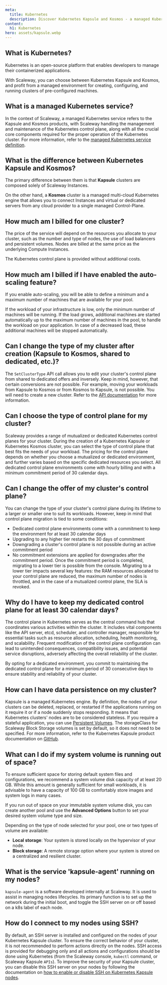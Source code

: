 ```yaml
---
meta:
  title: Kubernetes
  description: Discover Kubernetes Kapsule and Kosmos - a managed Kubernetes service.
content:
  h1: Kubernetes
hero: assets/kapsule.webp
---
```


<Concept opened>

## What is Kubernetes?

Kubernetes is an open-source platform that enables developers to manage their containerized applications.

With Scaleway, you can choose between Kubernetes Kapsule and Kosmos, and profit from a managed environment for creating, configuring, and running clusters of pre-configured machines.

</Concept>

<Concept>

## What is a managed Kubernetes service?

In the context of Scaleway, a managed Kubernetes service refers to the Kapsule and Kosmos products, with Scaleway handling the management and maintenance of the Kubernetes control plane, along with all the crucial core components required for the proper operation of the Kubernetes cluster.
For more information, refer to the [managed Kubernetes service definition](/containers/kubernetes/reference-content/managed-kubernetes-service-definition).

</Concept>

<Concept>

## What is the difference between Kubernetes Kapsule and Kosmos?

The primary difference between them is that **Kapsule** clusters are composed solely of Scaleway Instances.

On the other hand, a **Kosmos** cluster is a managed multi-cloud Kubernetes engine that allows you to connect Instances and virtual or dedicated servers from any cloud provider to a single managed Control-Plane.

</Concept>

<Concept>

## How much am I billed for one cluster?

The price of the service will depend on the resources you allocate to your cluster, such as the number and type of nodes, the use of load balancers and persistent volumes.
Nodes are billed at the same price as the underlying Compute Instances.

The Kubernetes control plane is provided without additional costs.

</Concept>

<Concept>

## How much am I billed if I have enabled the auto-scaling feature?

If you enable auto-scaling, you will be able to define a minimum and a maximum number of machines that are available for your pool.

If the workload of your infrastructure is low, only the minimum number of machines will be running. If the load grows, additional machines are started automatically up to the maximum number of machines in the pool, to handle the workload on your application. In case of a decreased load, these additional machines will be stopped automatically.

</Concept>

<Concept>

## Can I change the type of my cluster after creation (Kapsule to Kosmos, shared to dedicated, etc.)?

The `SetClusterType` API call allows you to edit your cluster's control plane from shared to dedicated offers and inversely. Keep in mind, however, that certain conversions are not possible.
For example, moving your workloads from Kapsule to Kosmos or from Kosmos to Kapsule, is not possible. You will need to create a new cluster. Refer to the [API documentation](https://www.scaleway.com/en/developers/api/kubernetes/#path-clusters-change-the-cluster-type) for more information.

</Concept>

<Concept>

## Can I choose the type of control plane for my cluster?

Scaleway provides a range of mutualized or dedicated Kubernetes control planes for your cluster. During the creation of a Kubernetes Kapsule or Kubernetes Kosmos cluster, you can select the type of control plane that best fits the needs of your workload.
The pricing for the control plane depends on whether you choose a mutualized or dedicated environment, and further varies based on the specific dedicated resources you select. All dedicated control plane environments come with hourly billing and with a minimum commitment period of 30 calendar days.

</Concept>

<Concept>

## Can I change the offer of my cluster's control plane?

You can change the type of your cluster's control plane during its lifetime to a larger or smaller one to suit its workloads. However, keep in mind that control plane migration is tied to some conditions:

* Dedicated control plane environments come with a commitment to keep the environment for at least 30 calendar days
* Upgrading to any higher tier restarts the 30 days of commitment
* Downgrading a cluster's control plane is not possible during an active commitment period
* No commitment extensions are applied for downgrades after the commitment period. Once the commitment period is completed, migrating to a lower tier is possible from the console.
  <Message type="important">
    Migrating to a lower tier impacts several key features: the RAM resources allocated to your control plane are reduced, the maximum number of nodes is throttled, and in the case of a mutualized control plane, the SLA is revoked.
  </Message>

</Concept>

<Concept>

## Why do I have to keep my dedicated control plane for at least 30 calendar days?

The control plane in Kubernetes serves as the central command hub that coordinates various activities within the cluster. It includes vital components like the API server, etcd, scheduler, and controller manager, responsible for essential tasks such as resource allocation, scheduling, health monitoring, and scalability. Frequent modification of the control plane configuration can lead to unintended consequences, compatibility issues, and potential service disruptions, adversely affecting the overall reliability of the cluster. 

By opting for a dedicated environment, you commit to maintaining the dedicated control plane for a minimum period of 30 consecutive days to ensure stability and reliability of your cluster.

</Concept>

<Concept>

## How can I have data persistence on my cluster?

Kapsule is a managed Kubernetes engine. By definition, the nodes of your clusters can be deleted, replaced, or restarted if the applications running on it require it or if a node suddenly stops responding. It means that Kubernetes clusters' nodes are to be considered stateless.
If you require a stateful application, you can use [Persistent Volumes](https://kubernetes.io/docs/concepts/storage/persistent-volumes/).
The storageClass for Scaleway Block Storage volumes is set by default, so it does not need to be specified.
For more information, refer to the Kubernetes Kapsule product documentation on [GitHub](https://github.com/scaleway/scaleway-csi/tree/master/examples/kubernetes).

</Concept>

<Concept>

## What can I do if my system volume is running out of space?

To ensure sufficient space for storing default system files and configurations, we recommend a system volume disk capacity of at least 20 GB. While this amount is generally sufficient for small workloads, it is advisable to have a capacity of 100 GB to comfortably store images and system logs in many cases.

If you run out of space on your immutable system volume disk, you can create another pool and use the **Advanced Options** button to set your desired system volume type and size.

Depending on the type of node selected for your pool, one or two types of volume are available:

* **Local storage**: Your system is stored locally on the hypervisor of your node.
* **Block storage**: A remote storage option where your system is stored on a centralized and resilient cluster.

</Concept>

<Concept>

## What is the service 'kapsule-agent' running on my nodes?

`kapsule-agent` is a software developed internally at Scaleway. It is used to assist in managing nodes lifecycles. Its primary function is to set up the network during the initial boot, and toggle the SSH server on or off based on a k8s label of each node.

</Concept>

<Concept>

## How do I connect to my nodes using SSH?

By default, an SSH server is installed and configured on the nodes of your Kubernetes Kapsule cluster. To ensure the correct behavior of your cluster, it is not recommended to perform actions directly on the nodes. SSH access is provided for debugging only and all actions and configurations should be done using Kubernetes (from the Scaleway console, `kubectl` command, or Scaleway Kapsule `APIs`).
To improve the security of your Kapsule cluster, you can disable this SSH server on your nodes by following the documentation on [how to enable or disable SSH on Kubernetes Kapsule nodes](/containers/kubernetes/how-to/enable-disable-ssh/).

</Concept>